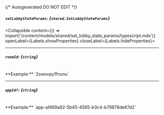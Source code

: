 {/* Autogenerated DO NOT EDIT  */}

##### `setLobbyStateParams`: *{`shared.SetLobbyStateParams`}*
<Collapsible content={() => import('/content/models/shared/set_lobby_state_params/typescript.mdx')} openLabel={Labels.showProperties} closeLabel={Labels.hideProperties}>
</Collapsible>

---
##### `roomId`: *{`string`}*
<br/>
**Example:** `2swovpy1fnunu`

---
##### `appId?`: *{`string`}*
<br/>
**Example:** `app-af469a92-5b45-4565-b3c4-b79878de67d2`


